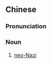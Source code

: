 {{also|新纳粹}}
==Chinese==
{{zh-forms|s=新纳粹|type=12}}

===Pronunciation===
{{zh-pron
|m=xīnnàcuì
|c=san1 naap6 seoi3
|cat=n
}}

===Noun===
{{zh-noun}}

# [[neo-Nazi]] {{gloss|person who believes in a Nazi ideology}}